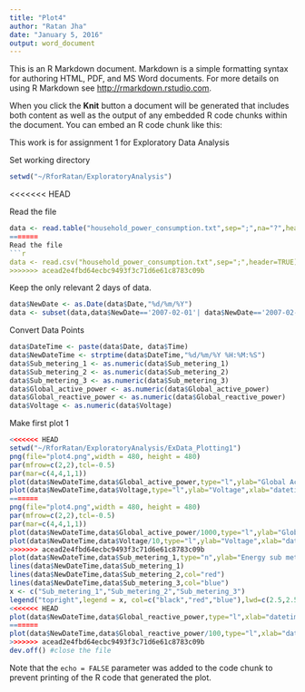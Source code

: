 ```yaml
---
title: "Plot4"
author: "Ratan Jha"
date: "January 5, 2016"
output: word_document
---
```


This is an R Markdown document. Markdown is a simple formatting syntax for authoring HTML, PDF, and MS Word documents. For more details on using R Markdown see <http://rmarkdown.rstudio.com>.

When you click the **Knit** button a document will be generated that includes both content as well as the output of any embedded R code chunks within the document. You can embed an R code chunk like this:

This work is for assignment 1 for Exploratory Data Analysis

Set working directory
```r
setwd("~/RforRatan/ExploratoryAnalysis")
```

<<<<<<< HEAD

Read the file
```r
data <- read.table("household_power_consumption.txt",sep=";",na="?",header=TRUE)
=======
Read the file
```r
data <- read.csv("household_power_consumption.txt",sep=";",header=TRUE)
>>>>>>> acead2e4fbd64ecbc9493f3c71d6e61c8783c09b
```

Keep the only relevant 2 days of data.
```r
data$NewDate <- as.Date(data$Date,"%d/%m/%Y")
data <- subset(data,data$NewDate=='2007-02-01'| data$NewDate=='2007-02-02')
```


Convert Data Points
```r
data$DateTime <- paste(data$Date, data$Time)
data$NewDateTime <- strptime(data$DateTime,"%d/%m/%Y %H:%M:%S")
data$Sub_metering_1 <- as.numeric(data$Sub_metering_1)
data$Sub_metering_2 <- as.numeric(data$Sub_metering_2)
data$Sub_metering_3 <- as.numeric(data$Sub_metering_3)
data$Global_active_power <- as.numeric(data$Global_active_power)
data$Global_reactive_power <- as.numeric(data$Global_reactive_power)
data$Voltage <- as.numeric(data$Voltage)
```

Make first plot 1
```r
<<<<<<< HEAD
setwd("~/RforRatan/ExploratoryAnalysis/ExData_Plotting1")
png(file="plot4.png",width = 480, height = 480)
par(mfrow=c(2,2),tcl=-0.5)
par(mar=c(4,4,1,1))
plot(data$NewDateTime,data$Global_active_power,type="l",ylab="Global Active Power",xlab="")
plot(data$NewDateTime,data$Voltage,type="l",ylab="Voltage",xlab="datetime")
=======
png(file="plot4.png",width = 480, height = 480)
par(mfrow=c(2,2),tcl=-0.5)
par(mar=c(4,4,1,1))
plot(data$NewDateTime,data$Global_active_power/1000,type="l",ylab="Global Active Power",xlab="")
plot(data$NewDateTime,data$Voltage/10,type="l",ylab="Voltage",xlab="datetime")
>>>>>>> acead2e4fbd64ecbc9493f3c71d6e61c8783c09b
plot(data$NewDateTime,data$Sub_metering_1,type="n",ylab="Energy sub metering",xlab="",width = 480, height = 480)
lines(data$NewDateTime,data$Sub_metering_1)
lines(data$NewDateTime,data$Sub_metering_2,col="red")
lines(data$NewDateTime,data$Sub_metering_3,col="blue")
x <- c("Sub_metering_1","Sub_metering_2","Sub_metering_3")
legend("topright",legend = x, col=c("black","red","blue"),lwd=c(2.5,2.5,2.5),cex=0.8,)
<<<<<<< HEAD
plot(data$NewDateTime,data$Global_reactive_power,type="l",xlab="datetime",ylab="Global_reactive_power")
=======
plot(data$NewDateTime,data$Global_reactive_power/100,type="l",xlab="datetime",ylab="Global_reactive_power")
>>>>>>> acead2e4fbd64ecbc9493f3c71d6e61c8783c09b
dev.off() #close the file
```


Note that the `echo = FALSE` parameter was added to the code chunk to prevent printing of the R code that generated the plot.
